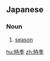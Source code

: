 ==Japanese==
{{ja-kanjitab|じ|き|yomi=on}}

===Noun===
{{ja-noun|じき}}

# [[season]]

[[hu:時季]]
[[zh:時季]]